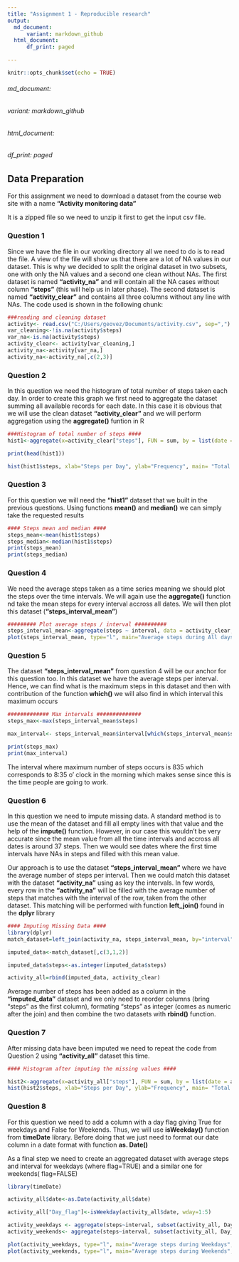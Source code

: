 ---
title: "Assignment 1 - Reproducible research"
output: 
  md_document:
      variant: markdown_github
  html_document:    
      df_print: paged

---   

```{r setup, include=FALSE}
knitr::opts_chunk$set(echo = TRUE)
```


######  md_document:
######    variant: markdown_github
######  html_document:
######    df_print: paged



## Data Preparation


For this assignment we need to download a dataset from the course web site with a name **"Activity monitoring data"**

It is a zipped file so we need to unzip it first to get the input csv file. 

### Question 1

Since we have the file in our working directory all we need to do is to read the file. A view of the file will show us that there are a lot of NA values in our dataset. This is why we decided to split the original dataset in two subsets, one with only the NA values and a second one clean without NAs. The first dataset is named **"activity_na"** and will contain all the NA cases without column **"steps"** (this will help us in later phase). The second dataset is named **"activity_clear"** and contains all three columns without any line with NAs. The code used is shown in the following chunk: 

```{r}
###reading and cleaning dataset
activity<- read.csv("C:/Users/geovez/Documents/activity.csv", sep=",")
var_cleaning<-!is.na(activity$steps)
var_na<-is.na(activity$steps)
activity_clear<- activity[var_cleaning,]
activity_na<-activity[var_na,]
activity_na<-activity_na[,c(2,3)]
```


### Question 2 

In this question we need the histogram of total number of steps taken each day. In order to create this graph we first need to aggregate the dataset summing all available records for each date. In this case it is obvious that we will use the clean dataset **"activity_clear"** and we will perform aggregation using the **aggregate()** funtion in R 

```{r}
###Histogram of total number of steps ####
hist1<-aggregate(x=activity_clear["steps"], FUN = sum, by = list(date = activity_clear$date))

print(head(hist1))

hist(hist1$steps, xlab="Steps per Day", ylab="Frequency", main= "Total number of steps taken per day", col="green" )
```

### Question 3

For this question we will need the **"hist1"** dataset that we built in the previous questions. Using functions **mean()** and **median()** we can simply take the requested results 

```{r}
#### Steps mean and median ####
steps_mean<-mean(hist1$steps)
steps_median<-median(hist1$steps)
print(steps_mean)
print(steps_median)
```

### Question 4

We need the average steps taken as a time series meaning we should plot the steps over the time intervals. We will again use the **aggregate()** function nd take the mean steps for every interval accross all dates. We will then plot this dataset (**"steps_interval_mean"**)


```{r}
######### Plot average steps / interval ##########
steps_interval_mean<-aggregate(steps ~ interval, data = activity_clear, FUN = mean)
plot(steps_interval_mean, type="l", main="Average steps during All days without NAs", col="red")
```


### Question 5

The dataset **"steps_interval_mean"** from question 4 will be our anchor for this question too. In this dataset we have the average steps per interval. Hence, we can find what is the maximum steps in this dataset and then with contribution of the function **which()** we will also find in which interval this maximum occurs

```{r}
############# Max intervals ##############
steps_max<-max(steps_interval_mean$steps)

max_interval<- steps_interval_mean$interval[which(steps_interval_mean$steps == steps_max)]
```

```{r}
print(steps_max)
print(max_interval)
```

The interval where maximum number of steps occurs is 835 which corresponds to 8:35 o' clock in the morning which makes sense since this is the time people are going to work. 


### Question 6 


In this question we need to impute missing data. A standard method is to use the mean of the dataset and fill all empty lines with that value and the help of the **impute()** function. However, in our case this wouldn't be very accurate since the mean value from all the time intervals and accross all dates is around 37 steps. Then we would see dates where the first time intervals have NAs in steps and filled with this mean value. 

Our approach is to use the dataset **"steps_interval_mean"** where we have the average number of steps per interval. Then we could match this dataset with the dataset **"activity_na"** using as key the intervals. In few words, every row in the **"activity_na"** will be filled with the average number of steps that matches with the interval of the row, taken from the other dataset. This matching will be performed with function **left_join()** found in the **dplyr** library       


```{r}
#### Imputing Missing Data ####
library(dplyr)
match_dataset=left_join(activity_na, steps_interval_mean, by="interval")

imputed_data<-match_dataset[,c(3,1,2)]

imputed_data$steps<-as.integer(imputed_data$steps)

activity_all=rbind(imputed_data, activity_clear)

```


Average number of steps has been added as a column in the **"imputed_data"** dataset and we only need to reorder columns (bring "steps" as the first column), formating "steps" as integer (comes as numeric after the join) and then combine the two datasets with **rbind()** function. 


### Question 7

After missing data have been imputed we need to repeat the code from Question 2 using **"activity_all"** dataset this time. 


```{r}
#### Histogram after imputing the missing values ####

hist2<-aggregate(x=activity_all["steps"], FUN = sum, by = list(date = activity_all$date))
hist(hist2$steps, xlab="Steps per Day", ylab="Frequency", main= "Total number of steps taken per day", col="green" )

```


### Question 8


For this question we need to add a column with a day flag giving True for weekdays and False for Weekends. Thus, we will use **isWeekday()** function from **timeDate** library. Before doing that we just need to format our date column in a date format with function **as. Date()**

As a final step we need to create an aggregated dataset with average steps and interval for weekdays (where flag=TRUE) and a similar one for weekends( flag=FALSE)


```{r}
library(timeDate)

activity_all$date<-as.Date(activity_all$date)

activity_all["Day_flag"]<-isWeekday(activity_all$date, wday=1:5)

activity_weekdays <- aggregate(steps~interval, subset(activity_all, Day_flag == TRUE), mean)
activity_weekends<- aggregate(steps~interval, subset(activity_all, Day_flag == FALSE), mean)

plot(activity_weekdays, type="l", main="Average steps during Weekdays", col="blue")
plot(activity_weekends, type="l", main="Average steps during Weekends", col="red")
```



